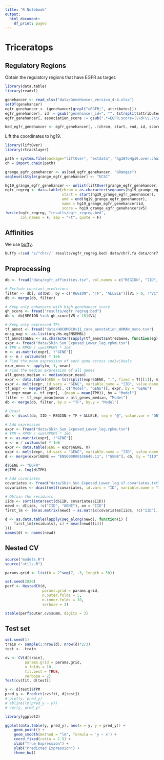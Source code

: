 ```yaml
---
title: "R Notebook"
output:
  html_document:
    df_print: paged
---
```


# Triceratops

## Regulatory Regions

Obtain the regulatory regions that have EGFR as target.

```r
library(data.table)
library(readxl)

genehancer <- read_xlsx("data/GeneHancer_version_4-4.xlsx")
setDT(genehancer)
egfr_genehancer <- (genehancer[grepl("=EGFR;", attributes)])
egfr_genehancer[, id := gsub("genehancer_id=", "", tstrsplit(attributes, ";", fixed = T)[[1]])]
egfr_genehancer[, association_score := gsub(".*=EGFR;score=(\\d+\\.?\\d+);?.*$", "\\1", egfr_genehancer$attributes)]

bed_egfr_genehancer <- egfr_genehancer[, .(chrom, start, end, id, score * as.numeric(association_score))]
```

Lift the coordinates to hg19.

```r
library(liftOver)
library(rtracklayer)

path = system.file(package="liftOver", "extdata", "hg38ToHg19.over.chain")
ch = import.chain(path)

grange_egfr_genehancer <- as(bed_egfr_genehancer, "GRanges")
seqlevelsStyle(grange_egfr_genehancer) <- "UCSC"

hg19_grange_egfr_genehancer <- unlist(liftOver(grange_egfr_genehancer, ch))
egfr_regreg <- data.table(chrom = as.character(seqnames(hg19_grange_egfr_genehancer)),
                          start = start(hg19_grange_egfr_genehancer),
                          end = end(hg19_grange_egfr_genehancer),
                          name = hg19_grange_egfr_genehancer$id,
                          score = hg19_grange_egfr_genehancer$V5)
fwrite(egfr_regreg, "results/egfr_regreg.bed",
       col.names = F, sep = "\t", quote = F)
```

## Affinities

We use [buffy](https://github.com/fmarotta/buffy).

```bash
buffy <(sed 's/^chr//' results/egfr_regreg.bed) data/chr7.fa data/chr7.gtex_v7.all.vcf data/hocomoco11.pwm results/egfr_affinities.tsv
```

## Preprocessing

```r
db <- fread("data/egfr_affinities.tsv", col.names = c("REGION", "IID", "TF", "ALLELE", "DB"))

# Exclude constant predictors
filter <- db[, sd(DB), by = c("REGION", "TF", "ALLELE")][V1 > 0, !"V1"]
db <- merge(db, filter)

# Keep only enhancers with high genehancer score
gh_score <- fread("results/egfr_regreg.bed")
db <- db[REGION %in% gh_score[V5 > 10]$V4]

# Keep only expressed TFs
tf_annot <- fread("data/HOCOMOCOv11_core_annotation_HUMAN_mono.tsv")
ensg_map <- as.list(org.Hs.egENSEMBL)
tf_annot$GENE <- as.character(sapply(tf_annot$EntrezGene, function(eg) ensg_map[[eg]][1]))
expr <- fread("data/Skin_Sun_Exposed_Lower_leg.rpkm.tsv")
# TPM = RPKM / sum(RPKM) * 1e6
m <- as.matrix(expr[, !"GENE"])
m <- m / colSums(m) * 1e6
# Find the mean expression of each gene across individuals
expr_mean <- apply(m, 1, mean)
# Find the median expression of all genes
all_genes_median <- median(expr_mean)
expr <- data.table(GENE = tstrsplit(expr$GENE, ".", fixed = T)[[1]], m)
expr <- melt(expr, id.vars = "GENE", variable.name = "IID", value.name = "TPM")
tf_expr <- merge(tf_annot[, c("Model", "GENE")], expr, by = "GENE")
tf_expr_mean <- tf_expr[, .(mean = mean(TPM)), by = "Model"]
filter <- tf_expr_mean[mean > all_genes_median, "Model"]
db <- merge(db, filter, by.x = "TF", by.y = "Model")

# Dcast
db <- dcast(db, IID ~ REGION + TF + ALLELE, sep = "@", value.var = "DB")

# Add expression
expr <- fread("data/Skin_Sun_Exposed_Lower_leg.rpkm.tsv")
# TPM = RPKM / sum(RPKM) * 1e6
m <- as.matrix(expr[, !"GENE"])
m <- m / colSums(m) * 1e6
expr <- data.table(GENE = expr$GENE, m)
expr <- melt(expr, id.vars = "GENE", variable.name = "IID", value.name = "TPM")
d <- merge(expr[GENE == "ENSG00000146648.11", !"GENE"], db, by = "IID")

d$GENE <- "EGFR"
d$TPM <- log(d$TPM)

# Add covariates
covariates <- fread("data/Skin_Sun_Exposed_Lower_leg.v7.covariates.txt")
covariates <- dcast(melt(covariates, id.vars = "ID", variable.name = "IID", variable.factor = F), IID ~ ID)

# Obtain the residuals
iids <- sort(intersect(d$IID, covariates$IID))
newd <- d[iids, !c("IID", "GENE"), on = "IID"]
first_lm <- lm(as.matrix(newd) ~ as.matrix(covariates[iids, !c("IID"), on = "IID"]))

d <- as.data.table(lapply(seq_along(newd), function(i) {
    first_lm$residuals[, i] + mean(newd[[i]])
}))
names(d) <- names(newd)
```

## Nested CV

```r
source("models.R")
source("utils.R")

params.grid <- list(b = 2^seq(7, -3, length = 50))

set.seed(2020)
perf <- NestedCV(d,
                 params.grid = params.grid,
                 n.outer.folds = 5,
                 n.inner.folds = 10,
                 verbose = 3)

xtable(perf$outer.cv$summ, digits = 3)
```

## Test set

```r
set.seed(1)
train <- sample(1:nrow(d), nrow(d)*2/3)
test <- -train

cv <- CV(d[train],
         params.grid = params.grid,
         n.folds = 10,
         fit.best = TRUE,
         verbose = 2)
Test(cv$fit, d[test])

y <- d[test]$TPM
pred_y <- Predict(cv$fit, d[test])
# plot(y, pred_y)
# abline(lm(pred_y ~ y))
# cor(y, pred_y)

library(ggplot2)

ggplot(data.table(y, pred_y), aes(x = y, y = pred_y)) +
    geom_point() +
    geom_smooth(method = "lm", formula = 'y ~ x') +
    coord_fixed(ratio = 2.5) +
    xlab("True Expression") +
    ylab("Predicted Expression") +
    theme_bw()
```
